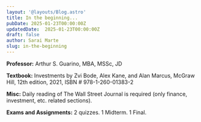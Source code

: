 ```yaml
---
layout: '@layouts/Blog.astro'
title: In the beginning...
pubDate: 2025-01-23T00:00:00Z 
updatedDate:  2025-01-23T00:00:00Z 
draft: false
author: Sarai Marte
slug: in-the-beginning
---
```


**Professor:** Arthur S. Guarino, MBA, MSSc, JD

**Textbook:** Investments by Zvi Bode, Alex Kane, and Alan Marcus, McGraw Hill, 12th edition,
2021, ISBN # 978-1-260-01383-2 

**Misc:** Daily reading of The Wall Street Journal is required (only finance, investment, etc. related sections). 

**Exams and Assignments:** 2 quizzes. 1 Midterm. 1 Final.
